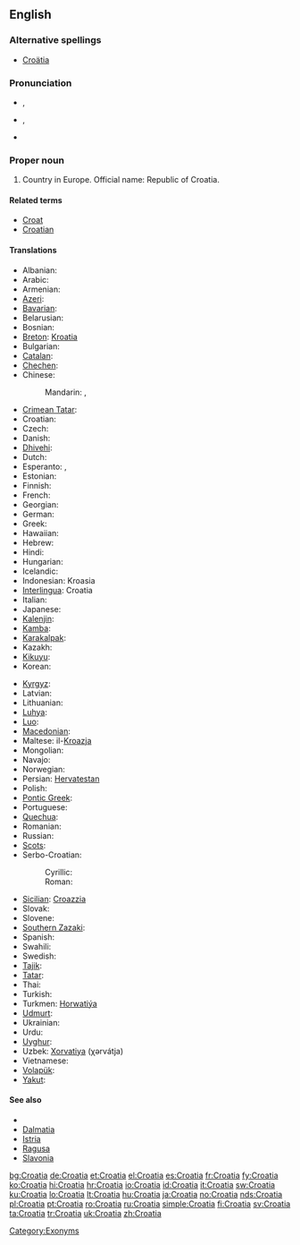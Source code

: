 ==English==
{{wikipedia}}

===Alternative spellings===
* [[Croätia]]

===Pronunciation===
* {{a|UK}} {{IPA|/ˌkɹəʊˈeɪ.ʃə/}}, {{SAMPA|/"kr@U%eI.S@/}}
* {{a|US}} {{IPA|/ˌkɹoʊˈeɪ.ʃə/}}, {{SAMPA|/"kr@U%eI.S@/}}
* {{audio|en-us-Croatia.ogg|Audio (US)}}

===Proper noun===
{{en-proper noun}}

# Country in Europe. Official name: Republic of Croatia.

====Related terms====
* [[Croat]]
* [[Croatian]]

====Translations====
{{trans-top|Country in Europe}}
* Albanian: {{t+|sq|Kroacia|xs=Albanian}}
* Arabic: {{t-|ar|كرواتيا|f|tr=kurwātiyā}}
* Armenian: {{t|hy|Խորվաթիա|tr=Xorvat'ia|sc=Armn}}
* [[Azeri]]: {{t-|az|Xorvatiya|xs=Azeri}}
* [[Bavarian]]: {{tø|bar|Kroazien}}
* Belarusian: {{t|be|Харватыя|f|tr=Xarvátyja|xs=Belarusian}}
* Bosnian: {{t-|bs|Hrvatska|f}}
* [[Breton]]: [[Kroatia]]
* Bulgarian: {{t+|bg|Хърватска|f|tr=Hărvatska}}
* [[Catalan]]: {{t|ca|Croàcia}}
* [[Chechen]]: {{tø|ce|Хорвати}}
* Chinese:
*: Mandarin: {{t|zh|剋羅地亞|sc=Hani}}, {{t|zh|克罗地亚|tr=Kèluódìyà|sc=Hani}}
* [[Crimean Tatar]]: {{tø|crh|Hırvatistan}}
* Croatian: {{t+|hr|Hrvatska|f|alt=Hr̀vātskā}}
* Czech: {{t+|cs|Chorvatsko|n}}
* Danish: {{t-|da|Kroatien}}
* [[Dhivehi]]: {{t|dv|ކުރޮއޭޝިއާ|sc=Thaa|xs=Dhivehi}}
* Dutch: {{t+|nl|Kroatië}}
* Esperanto: {{t-|eo|Kroatio|xs=Esperanto}}, {{t-|eo|Kroatujo|xs=Esperanto}}
* Estonian: {{t+|et|Horvaatia}}
* Finnish: {{t+|fi|Kroatia}}
* French: {{t+|fr|Croatie}}
* Georgian: {{t-|ka|ხორვატია|tr=Khorvatia|sc=Geor|xs=Georgian}}
* German: {{t+|de|Kroatien}}
* Greek: {{t+|el|Κροατία|f|tr=Kroatía}}
* Hawaiian: {{tø|haw|Koloatia}}
* Hebrew: {{t|he|קרואטיה|tr=qroat'ia|sc=Hebr}}
* Hindi: {{t+|hi|क्रोएशिया|tr=krō'ēśiyā|xs=Hindi}}
* Hungarian: {{t+|hu|Horvátország}}
* Icelandic: {{t+|is|Króatía|f}}
* Indonesian: Kroasia
* [[Interlingua]]: Croatia
* Italian: {{t+|it|Croazia}}
* Japanese: {{t+|ja|クロアチア|tr=Kuroachia}}
* [[Kalenjin]]: {{tø|kln|Korasia}}
* [[Kamba]]: {{tø|kam|Korasia}}
* [[Karakalpak]]: {{tø|kaa|Xorvatiya}}
* Kazakh: {{t|kk|Хыруатстан|tr=Xıruatstan|sc=Cyrl|xs=Kazakh}}
* [[Kikuyu]]: {{tø|ki|Korasia}}
* Korean: {{t|ko|크로아티아|tr=Keuroatia|sc=Kore}}
{{trans-mid}}
* [[Kyrgyz]]: {{t-|ky|Хорватия|tr=Xorvatija|sc=Cyrl|xs=Kyrgyz}}
* Latvian: {{t+|lv|Horvātija|xs=Latvian}}
* Lithuanian: {{t+|lt|Kroatija|xs=Lithuanian}}
* [[Luhya]]: {{tø|luy|Korasia}}
* [[Luo]]: {{tø|luo|Korasia}}
* [[Macedonian]]: {{t+|mk|Хрватска|f|tr=H'rvatska}}
* Maltese: il-[[Kroazja]]
* Mongolian: {{t|mn|Хорват|tr=Xorvat|sc=Cyrl|xs=Mongolian}}
* Navajo: {{tø|nv|Kwóóʼad bikéyah}}
* Norwegian: {{t|no|Kroatia}}
* Persian: [[Hervatestan]]
* Polish: {{t+|pl|Chorwacja}}
* [[Pontic Greek]]: {{tø|pnt|Κροατία}}
* Portuguese: {{t+|pt|Croácia}}
* [[Quechua]]: {{t-|qu|Hurwatsuyu|xs=Quechua}}
* Romanian: {{t+|ro|Croaţia|f}}
* Russian: {{t+|ru|Хорватия|f|tr=Xorvátija}}
* [[Scots]]: {{tø|sco|Croatie}}
* Serbo-Croatian:
*: Cyrillic: {{t|sh|Хрватска|f|alt=Хр̀ва̄тска}}
*: Roman: {{t|sh|Hrvatska|f|alt=Hr̀vātskā}}
* [[Sicilian]]: [[Croazzia]] {{f}}
* Slovak: {{t|sk|Chorvátsko|n}}
* Slovene: {{t+|sl|Hrvaška|f}}
* [[Southern Zazaki]]: {{tø|diq|Xırvatıstan}}
* Spanish: {{t+|es|Croacia|f}}
* Swahili: {{t+|sw|Korasia|xs=Swahili}}
* Swedish: {{t+|sv|Kroatien}}
* [[Tajik]]: {{t-|tg|Хорватия|tr=Xorvatija|sc=Cyrl|xs=Tajik}}
* [[Tatar]]: {{t-|tt|Хорватия|tr=Xorvatija|sc=Cyrl|xs=Tatar}}
* Thai: {{t|th|โครเอเชีย|tr=kro-eshia|sc=Thai}}
* Turkish: {{t+|tr|Hırvatistan}}
* Turkmen: [[Horwatiýa]]
* [[Udmurt]]: {{tø|udm|Хорватия}}
* Ukrainian: {{t|uk|Хорватія|f|tr=Xorvátija|xs=Ukrainian}}
* Urdu: {{t|ur|کرویشیا|tr=krō'ēśiyā|sc=ur-Arab}}
* [[Uyghur]]: {{t|ug|كرودىيە|tr=Krodiye|sc=ug-Arab|xs=Uyghur}}
* Uzbek: [[Xorvatiya]] (χərvátja)
* Vietnamese: {{t|vi|Croatia}}
* [[Volapük]]: {{t+|vo|Kroasän|xs=Volapük}}
* [[Yakut]]: {{tø|sah|Хорватия|tr=Xorvatija|sc=Cyrl}}
{{trans-bottom}}

====See also====
* {{list|en|countries of Europe}}
* [[Dalmatia]]
* [[Istria]]
* [[Ragusa]]
* [[Slavonia]]

[[Category:Exonyms]]

[[bg:Croatia]]
[[de:Croatia]]
[[et:Croatia]]
[[el:Croatia]]
[[es:Croatia]]
[[fr:Croatia]]
[[fy:Croatia]]
[[ko:Croatia]]
[[hi:Croatia]]
[[hr:Croatia]]
[[io:Croatia]]
[[id:Croatia]]
[[it:Croatia]]
[[sw:Croatia]]
[[ku:Croatia]]
[[lo:Croatia]]
[[lt:Croatia]]
[[hu:Croatia]]
[[ja:Croatia]]
[[no:Croatia]]
[[nds:Croatia]]
[[pl:Croatia]]
[[pt:Croatia]]
[[ro:Croatia]]
[[ru:Croatia]]
[[simple:Croatia]]
[[fi:Croatia]]
[[sv:Croatia]]
[[ta:Croatia]]
[[tr:Croatia]]
[[uk:Croatia]]
[[zh:Croatia]]